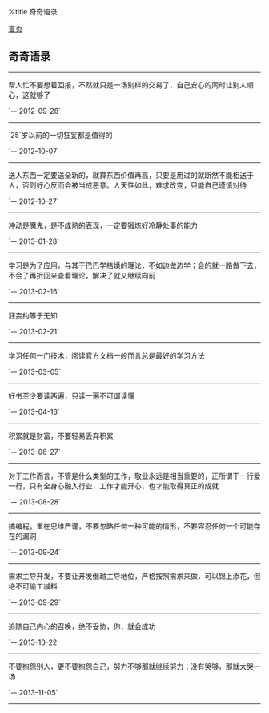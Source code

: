%title 奇奇语录

[[../index|首页]]
==奇奇语录==
----
帮人忙不要想着回报，不然就只是一场别样的交易了，自己安心的同时让别人顺心，这就够了

`-- 2012-09-28`
----
`25`岁以前的一切狂妄都是值得的

`-- 2012-10-07`
----
送人东西一定要送全新的，就算东西价值再高，只要是用过的就断然不能相送于人，否则好心反而会被当成恶意。人天性如此，难求改变，只能自己谨慎对待

`-- 2012-10-27`
----
冲动是魔鬼，是不成熟的表现，一定要锻炼好冷静处事的能力

`-- 2013-01-28`
----
学习是为了应用，与其干巴巴学枯燥的理论，不如边做边学；会的就一路做下去，不会了再折回来查看理论，解决了就又继续向前

`-- 2013-02-16`
----
狂妄约等于无知

`-- 2013-02-21`
----
学习任何一门技术，阅读官方文档一般而言总是最好的学习方法

`-- 2013-03-05`
----
好书至少要读两遍，只读一遍不可谓读懂

`-- 2013-04-16`
----
积累就是财富，不要轻易丢弃积累

`-- 2013-06-27`
----
对于工作而言，不管是什么类型的工作，敬业永远是相当重要的，正所谓干一行爱一行，只有全身心融入行业，工作才能开心，也才能取得真正的成就

`-- 2013-08-28`
----
搞编程，重在思维严谨，不要忽略任何一种可能的情形，不要容忍任何一个可能存在的漏洞

`-- 2013-09-24`
----
需求主导开发，不要让开发僭越主导地位，严格按照需求来做，可以锦上添花，但绝不可偷工减料

`-- 2013-09-29`
----
追随自己内心的召唤，绝不妥协，你，就会成功

`-- 2013-10-22`
----
不要抱怨别人，更不要抱怨自己，努力不够那就继续努力；没有哭够，那就大哭一场

`-- 2013-11-05`
----
